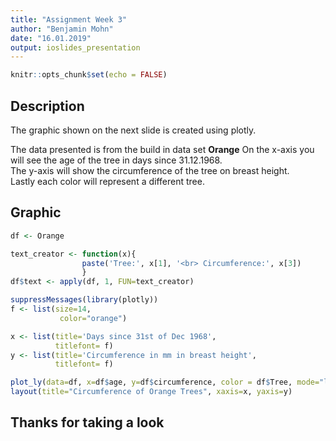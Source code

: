 ```yaml
---
title: "Assignment Week 3"
author: "Benjamin Mohn"
date: "16.01.2019"
output: ioslides_presentation
---
```


```r
knitr::opts_chunk$set(echo = FALSE)
```

## Description

The graphic shown on the next slide is created using plotly. 

The data presented is from the build in data set **Orange**
On the x-axis you will see the age of the tree in days since 31.12.1968.  
The y-axis will show the circumference of the tree on breast height.  
Lastly each color will represent a different tree. 

## Graphic
```r
df <- Orange

text_creator <- function(x){
                paste('Tree:', x[1], '<br> Circumference:', x[3])
                }
df$text <- apply(df, 1, FUN=text_creator)
```

```r
suppressMessages(library(plotly))
f <- list(size=14, 
           color="orange")

x <- list(title='Days since 31st of Dec 1968',
          titlefont= f)
y <- list(title='Circumference in mm in breast height',
          titlefont= f)
```

```r
plot_ly(data=df, x=df$age, y=df$circumference, color = df$Tree, mode="line", type="scatter", text=df$text)%>%
layout(title="Circumference of Orange Trees", xaxis=x, yaxis=y) 
```

## Thanks for taking a look 


